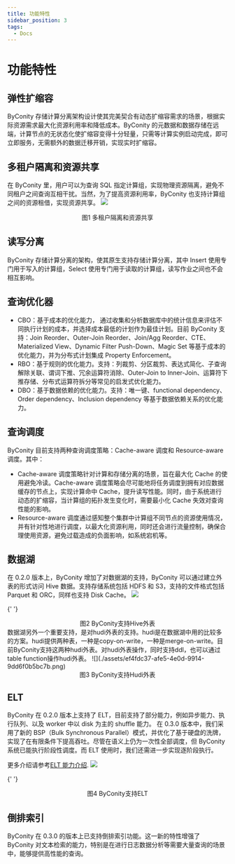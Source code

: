 ```yaml
---
title: 功能特性
sidebar_position: 3
tags:
  - Docs
---
```


# 功能特性

## 弹性扩缩容

ByConity 存储计算分离架构设计使其完美契合有动态扩缩容需求的场景，根据实际资源需求最大化资源利用率和降低成本。ByConity 的元数据和数据存储在远端，计算节点的无状态化使扩缩容变得十分轻量，只需等计算实例启动完成，即可立即服务，无需额外的数据迁移开销，实现实时扩缩容。

## 多租户隔离和资源共享

在 ByConity 里，用户可以为查询 SQL 指定计算组，实现物理资源隔离，避免不同租户之间查询互相干扰。当然，为了提高资源利用率，ByConity 也支持计算组之间的资源租借，实现资源共享。
![](./assets/df115a45-6f13-4760-a2a5-1fa12e4ce9a6.png)

<center>图1 多租户隔离和资源共享</center>

## 读写分离

ByConity 存储计算分离的架构，使其原生支持存储计算分离，其中 Insert 使用专门用于写入的计算组，Select 使用专门用于读取的计算组，读写作业之间也不会相互影响。

## 查询优化器

- CBO：基于成本的优化能力， 通过收集和分析数据库中的统计信息来评估不同执行计划的成本，并选择成本最低的计划作为最佳计划。目前 ByConity 支持：Join Reorder、Outer-Join Reorder、Join/Agg Reorder、CTE、Materialized View、Dynamic Filter Push-Down、Magic Set 等基于成本的优化能力，并为分布式计划集成 Property Enforcement。
- RBO：基于规则的优化能力。支持：列裁剪、分区裁剪、表达式简化、子查询解除关联、谓词下推、冗余运算符消除、Outer-Join to Inner-Join、运算符下推存储、分布式运算符拆分等常见的启发式优化能力。
- DBO：基于数据依赖的优化能力。支持：唯一键、functional dependency、Order dependency、Inclusion dependency 等基于数据依赖关系的优化能力。

## 查询调度

ByConity 目前支持两种查询调度策略：Cache-aware 调度和 Resource-aware 调度。其中：

- Cache-aware 调度策略针对计算和存储分离的场景，旨在最大化 Cache 的使用避免冷读。Cache-aware 调度策略会尽可能地将任务调度到拥有对应数据缓存的节点上，实现计算命中 Cache，提升读写性能。同时，由于系统进行动态的扩缩容，当计算组的拓扑发生变化时，需要最小化 Cache 失效对查询性能的影响。
- Resource-aware 调度通过感知整个集群中计算组不同节点的资源使用情况，并有针对性地进行调度，以最大化资源利用，同时还会进行流量控制，确保合理使用资源，避免过载造成的负面影响，如系统宕机等。

## 数据湖

在 0.2.0 版本上，ByConity 增加了对数据湖的支持，ByConity 可以通过建立外表的形式访问 Hive 数据。支持存储系统包括 HDFS 和 S3，支持的文件格式包括 Parquet 和 ORC，同样也支持 Disk Cache。
![](./assets/4af66411-b63e-47b2-a44b-b77fe77e0ee6.png)

{' '}

<center>图2 ByConity支持Hive外表</center>
数据湖另外一个重要支持，是对hudi外表的支持。hudi是在数据湖中用的比较多的方案。hudi提供两种表，一种是copy-on-write，一种是merge-on-write。目前ByConity支持这两种hudi外表。对hudi外表操作，同时支持ddl，也可以通过table
function操作hudi外表。 ![](./assets/ef4fdc37-afe5-4e0d-9914-9dd6f0b5bc7b.png)
<center>图3 ByConity支持Hudi外表</center>

## ELT

ByConity 在 0.2.0 版本上支持了 ELT，目前支持了部分能力，例如异步能力、执行队列、以及 worker 中以 disk 为主的 shuffle 能力。
在 0.3.0 版本中，我们采用了新的 BSP（Bulk Synchronous Parallel）模式，并优化了基于硬盘的洗牌，实现了在有限条件下提高吞吐。尽管在语义上仍为一次性全部调度，但 ByConity 系统已能执行阶段性调度。而 ELT 使用时，我们还需进一步实现逐阶段执行。

更多介绍请参考[ELT 能力介绍](../elt/elt-introduction.mdx).
![](./assets/e3229745-a0a4-4848-b9b8-0132c3a8847b.png)

{' '}

<center>图4 ByConity支持ELT</center>

## 倒排索引

ByConity 在 0.3.0 的版本上已支持倒排索引功能。这一新的特性增强了 ByConity 对文本检索的能力，特别是在进行日志数据分析等需要大量查询的场景中，能够提供高性能的查询。
